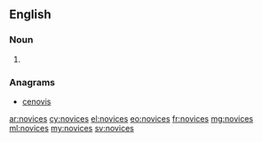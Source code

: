 ==English==

===Noun===
{{head|en|plural}}

# {{plural of|novice|lang=en}}

===Anagrams===
* [[cenovis#English|cenovis]]

[[ar:novices]]
[[cy:novices]]
[[el:novices]]
[[eo:novices]]
[[fr:novices]]
[[mg:novices]]
[[ml:novices]]
[[my:novices]]
[[sv:novices]]